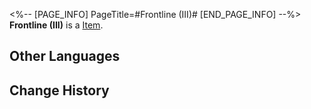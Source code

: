 <%-- [PAGE_INFO]
PageTitle=#Frontline (III)#
[END_PAGE_INFO] --%>
{{Item Infobox
|id          = 252351
|image       = Item Frontline (III).png{{subst:void|<!--$UPLOAD:<<SpriteOutput/Quest/PlanetFes/SwapCardPic/SwapCardPiece/2002_3.png>-<Item Frontline (III).png>-<Item Icons>>-->}}
|type        = 
|invCategory = 
|rarity      = 5
|effect      = 
|description = Complete a Memory Card set to gain buffs.
}}
{{Description|The trailblazing memories deep in your mind will provide inspiration to the game once you recall it in full.}}
'''Frontline (III)''' is a [[Item]].

==Other Languages==
{{Other Languages
|en   = Frontline (III)
|zhs  = 禁区前线-Ⅲ
|zht  = 禁區前線-Ⅲ
|ja   = 禁区前線-III
|ko   = 금지구역 전방-Ⅲ
|es   = El frente&nbsp;III
|fr   = Ligne de front (III)
|ru   = Передовая Запретной зоны III
|th   = แนวหน้าเขตหวงห้าม III
|vi   = Tiền Tuyến Cấm Địa-III
|de   = Frontlinie (III)
|id   = Garis Depan Daerah Terlarang III
|pt   = Linha de Frente (III)
}}

==Change History==
{{Change History|3.2}}